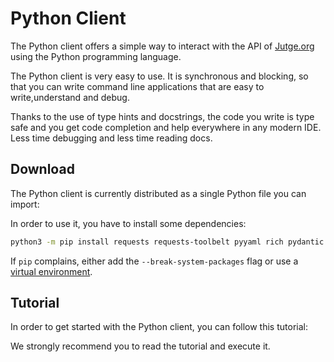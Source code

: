 
# Python Client

The Python client offers a simple way to interact with the API of [Jutge.org](https://jutge.org) using the Python programming language.

The Python client is very easy to use. It is synchronous and blocking, so that you can write command line applications that are easy to write,understand and debug.

Thanks to the use of type hints and docstrings, the code you write is type safe and you get code completion and help everywhere in any modern IDE. Less time debugging and less time reading docs.

## Download

The Python client is currently distributed as a single Python file you can import:

<DownloadClientButton
    href="/api/clients/python" filename="jutge_api_client.py" />

In order to use it, you have to install some dependencies:

```bash
python3 -m pip install requests requests-toolbelt pyyaml rich pydantic
```

 If `pip` complains, either add the `--break-system-packages` flag or use a [virtual environment](https://docs.python.org/3/library/venv.html).

## Tutorial

In order to get started with the Python client, you can follow this tutorial:

<DownloadClientButton
    href="/api/tutorials/python" filename="python_tutorial.py" />

We strongly recommend you to read the tutorial and execute it.